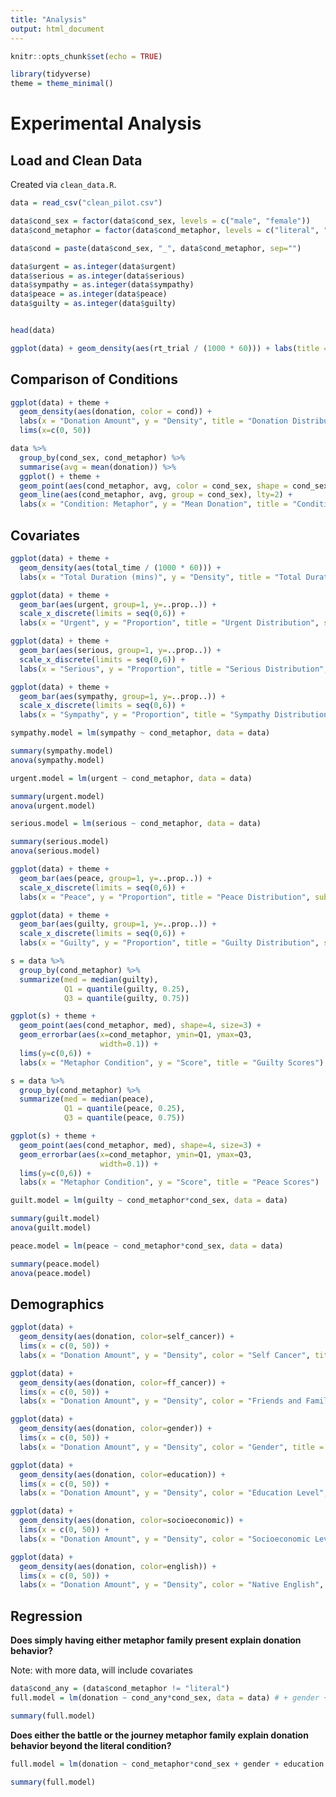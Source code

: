 ```yaml
---
title: "Analysis"
output: html_document
---
```


```r
knitr::opts_chunk$set(echo = TRUE)
```

```r
library(tidyverse)
theme = theme_minimal()
```

# Experimental Analysis

## Load and Clean Data

Created via `clean_data.R`.

```r
data = read_csv("clean_pilot.csv")

data$cond_sex = factor(data$cond_sex, levels = c("male", "female"))
data$cond_metaphor = factor(data$cond_metaphor, levels = c("literal", "battle", "journey"))

data$cond = paste(data$cond_sex, "_", data$cond_metaphor, sep="")

data$urgent = as.integer(data$urgent)
data$serious = as.integer(data$serious)
data$sympathy = as.integer(data$sympathy)
data$peace = as.integer(data$peace)
data$guilty = as.integer(data$guilty)


head(data)
```

```r
ggplot(data) + geom_density(aes(rt_trial / (1000 * 60))) + labs(title = "Main Trial RT", x = "Response Time (mins)")
```


## Comparison of Conditions

```r
ggplot(data) + theme + 
  geom_density(aes(donation, color = cond)) +
  labs(x = "Donation Amount", y = "Density", title = "Donation Distributions by Condition", fill = "Condition") +
  lims(x=c(0, 50))
```

```r
data %>%
  group_by(cond_sex, cond_metaphor) %>%
  summarise(avg = mean(donation)) %>%
  ggplot() + theme +
  geom_point(aes(cond_metaphor, avg, color = cond_sex, shape = cond_sex), size=4) +
  geom_line(aes(cond_metaphor, avg, group = cond_sex), lty=2) +
  labs(x = "Condition: Metaphor", y = "Mean Donation", title = "Condition Interactions") #, color = "Condition:\nSex"
```

## Covariates

```r
ggplot(data) + theme +
  geom_density(aes(total_time / (1000 * 60))) +
  labs(x = "Total Duration (mins)", y = "Density", title = "Total Duration Distribution")

ggplot(data) + theme +
  geom_bar(aes(urgent, group=1, y=..prop..)) +
  scale_x_discrete(limits = seq(0,6)) +
  labs(x = "Urgent", y = "Proportion", title = "Urgent Distribution", subtitle = "\"Her situation is urgent.\"")

ggplot(data) + theme +
  geom_bar(aes(serious, group=1, y=..prop..)) +
  scale_x_discrete(limits = seq(0,6)) +
  labs(x = "Serious", y = "Proportion", title = "Serious Distribution", subtitle = "\"Her situation is serious.\"")

ggplot(data) + theme +
  geom_bar(aes(sympathy, group=1, y=..prop..)) +
  scale_x_discrete(limits = seq(0,6)) +
  labs(x = "Sympathy", y = "Proportion", title = "Sympathy Distribution", subtitle = "\"Her situation is one I sympathize with.\"")
```

```r
sympathy.model = lm(sympathy ~ cond_metaphor, data = data)

summary(sympathy.model)
anova(sympathy.model)
```

```r
urgent.model = lm(urgent ~ cond_metaphor, data = data)

summary(urgent.model)
anova(urgent.model)
```

```r
serious.model = lm(serious ~ cond_metaphor, data = data)

summary(serious.model)
anova(serious.model)
```

```r
ggplot(data) + theme +
  geom_bar(aes(peace, group=1, y=..prop..)) +
  scale_x_discrete(limits = seq(0,6)) +
  labs(x = "Peace", y = "Proportion", title = "Peace Distribution", subtitle = "\"She can make peace with her experience.\"")

ggplot(data) + theme +
  geom_bar(aes(guilty, group=1, y=..prop..)) +
  scale_x_discrete(limits = seq(0,6)) +
  labs(x = "Guilty", y = "Proportion", title = "Guilty Distribution", subtitle = "\"She will feel guilty that she hasn’t done enough if she does not recover.\"")
```

```r
s = data %>% 
  group_by(cond_metaphor) %>% 
  summarize(med = median(guilty), 
            Q1 = quantile(guilty, 0.25),
            Q3 = quantile(guilty, 0.75))

ggplot(s) + theme +
  geom_point(aes(cond_metaphor, med), shape=4, size=3) +
  geom_errorbar(aes(x=cond_metaphor, ymin=Q1, ymax=Q3,
                    width=0.1)) +
  lims(y=c(0,6)) +
  labs(x = "Metaphor Condition", y = "Score", title = "Guilty Scores")
```

```r
s = data %>% 
  group_by(cond_metaphor) %>% 
  summarize(med = median(peace), 
            Q1 = quantile(peace, 0.25),
            Q3 = quantile(peace, 0.75))

ggplot(s) + theme +
  geom_point(aes(cond_metaphor, med), shape=4, size=3) +
  geom_errorbar(aes(x=cond_metaphor, ymin=Q1, ymax=Q3,
                    width=0.1)) +
  lims(y=c(0,6)) +
  labs(x = "Metaphor Condition", y = "Score", title = "Peace Scores")
```

```r
guilt.model = lm(guilty ~ cond_metaphor*cond_sex, data = data)

summary(guilt.model)
anova(guilt.model)
```

```r
peace.model = lm(peace ~ cond_metaphor*cond_sex, data = data)

summary(peace.model)
anova(peace.model)
```

## Demographics

```r
ggplot(data) +
  geom_density(aes(donation, color=self_cancer)) +
  lims(x = c(0, 50)) +
  labs(x = "Donation Amount", y = "Density", color = "Self Cancer", title = "Donation Distributions by Education Level")

ggplot(data) +
  geom_density(aes(donation, color=ff_cancer)) +
  lims(x = c(0, 50)) +
  labs(x = "Donation Amount", y = "Density", color = "Friends and Family\nCancer", title = "Donation Distributions by Friends and Family Cancer")

ggplot(data) +
  geom_density(aes(donation, color=gender)) +
  lims(x = c(0, 50)) +
  labs(x = "Donation Amount", y = "Density", color = "Gender", title = "Donation Distributions by Gender")

ggplot(data) +
  geom_density(aes(donation, color=education)) +
  lims(x = c(0, 50)) +
  labs(x = "Donation Amount", y = "Density", color = "Education Level", title = "Donation Distributions by Education Level")

ggplot(data) +
  geom_density(aes(donation, color=socioeconomic)) +
  lims(x = c(0, 50)) +
  labs(x = "Donation Amount", y = "Density", color = "Socioeconomic Level", title = "Donation Distributions by Socioeconomic Level")

ggplot(data) +
  geom_density(aes(donation, color=english)) +
  lims(x = c(0, 50)) +
  labs(x = "Donation Amount", y = "Density", color = "Native English", title = "Donation Distributions by Native English")
```

## Regression

**Does simply having either metaphor family present explain donation behavior?**

Note: with more data, will include covariates

```r
data$cond_any = (data$cond_metaphor != "literal")
full.model = lm(donation ~ cond_any*cond_sex, data = data) # + gender + education + socioeconomic + english

summary(full.model)
```

**Does either the battle or the journey metaphor family explain donation behavior beyond the literal condition?**

```r
full.model = lm(donation ~ cond_metaphor*cond_sex + gender + education + socioeconomic + english, data = data)

summary(full.model)
```





